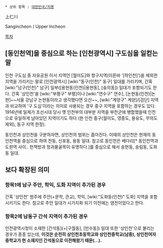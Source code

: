  * 상위 항목 : [[대한민국/지명]]

上仁川

Sangincheon / Upper Incheon

[[목차]]
== [동인천역]을 중심으로 하는 [인천광역시] 구도심을 일컫는 말 ==
인천 구도심 중 자유공원 이서 지역인 [월미도]와 항구지역(이른바 '[하인천]')을 제외한 지역을 가리키는 말로 [인천광역시] [wiki:"동구(인천)" 동구] 일대를 가리키며, 간혹 [wiki:"남구(인천)" 남구] 일부([용현동(인천)|용현동], [숭의동]) 일대가 포함되기도 한다. 간혹 '상인천'을 [wiki:"부평구" 부평]이나 [wiki:"연수구" 연수], [논현동(인천)|논현]~~서울 강남구 논현동이라고 생각했다면 오산~~, [wiki:"계양구" 계양]/[검단] 지역과 비교하여 '구 도심'이라는 의미로 사용되는 경우 중구 지역을 포함하는 경우도 있다. 1914년에 일제가 조선시대 당시 옛 인천부의 대부분 지역을 부천군에 병합했을때 인천으로 유일하게 남아있던 지역이기도 하다 (현 인천 중구(월미도, 영종도, 용유도, 무의도 제외), 동구 지역 한정).

동인천과 상인천을 구분하자면, 상인천의 범위는 좁아진다. 이때의 상인천은 현재의 동인천역을 중심으로 하여 전동, 신포동, 용동 일대. 참고로 동인천은 배다리[* 동인천역과 도원역 사이.. 헌책방과 청과물골목이 유명하다.]를 중심으로 해서 송현동, 송림동, 도화동 일대.

== 보다 확장된 의미 ==
=== 항목1에 남구 주안, 학익, 도화 지역이 추가된 경우 ===
간혹 '상인천' 범주에 주안(+문학, 관교), 학익, [wiki:"도화동(인천)" 도화] 지역을 포함시키기도 한다. 참고로 주안 일대가 시가지화 되기 이전에는 염전이었다고 한다.

=== 항목2에 남동구 간석 지역이 추가된 경우 ===
인천광역시청이 소재한 [간석동](+[구월동], [만수동]) 일대 또한 '상인천'으로 불리는 경우가 종종 있는데, '''이것은 순전히 상인천초등학교와 상인천중학교(남중), 상인천여자중학교가 현 소재지인 간석동으로 이전해왔기 때문(...).'''
